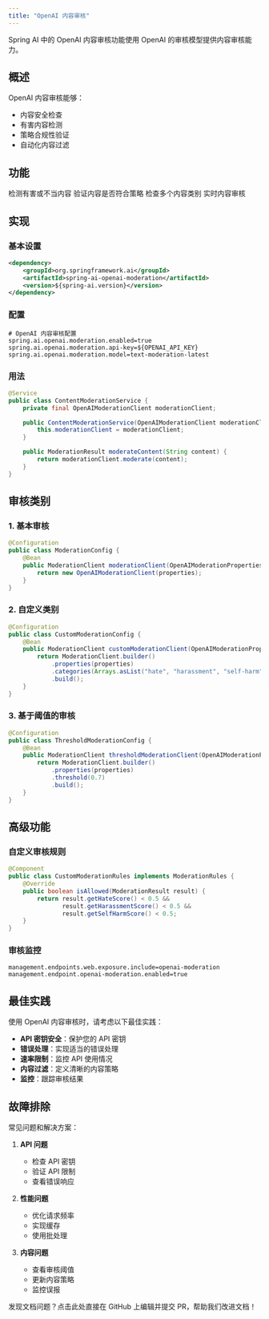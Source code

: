 ```yaml
---
title: "OpenAI 内容审核"
---
```


Spring AI 中的 OpenAI 内容审核功能使用 OpenAI 的审核模型提供内容审核能力。

## 概述

OpenAI 内容审核能够：
- 内容安全检查
- 有害内容检测
- 策略合规性验证
- 自动化内容过滤

## 功能

<CardGroup cols={2}>
  <Card title="内容安全" icon="shield">
    检测有害或不当内容
  </Card>
  <Card title="策略合规" icon="check">
    验证内容是否符合策略
  </Card>
  <Card title="多类别" icon="list">
    检查多个内容类别
  </Card>
  <Card title="实时" icon="clock">
    实时内容审核
  </Card>
</CardGroup>

## 实现

### 基本设置

```xml
<dependency>
    <groupId>org.springframework.ai</groupId>
    <artifactId>spring-ai-openai-moderation</artifactId>
    <version>${spring-ai.version}</version>
</dependency>
```

### 配置

```properties
# OpenAI 内容审核配置
spring.ai.openai.moderation.enabled=true
spring.ai.openai.moderation.api-key=${OPENAI_API_KEY}
spring.ai.openai.moderation.model=text-moderation-latest
```

### 用法

```java
@Service
public class ContentModerationService {
    private final OpenAIModerationClient moderationClient;

    public ContentModerationService(OpenAIModerationClient moderationClient) {
        this.moderationClient = moderationClient;
    }

    public ModerationResult moderateContent(String content) {
        return moderationClient.moderate(content);
    }
}
```

## 审核类别

### 1. 基本审核

```java
@Configuration
public class ModerationConfig {
    @Bean
    public ModerationClient moderationClient(OpenAIModerationProperties properties) {
        return new OpenAIModerationClient(properties);
    }
}
```

### 2. 自定义类别

```java
@Configuration
public class CustomModerationConfig {
    @Bean
    public ModerationClient customModerationClient(OpenAIModerationProperties properties) {
        return ModerationClient.builder()
            .properties(properties)
            .categories(Arrays.asList("hate", "harassment", "self-harm"))
            .build();
    }
}
```

### 3. 基于阈值的审核

```java
@Configuration
public class ThresholdModerationConfig {
    @Bean
    public ModerationClient thresholdModerationClient(OpenAIModerationProperties properties) {
        return ModerationClient.builder()
            .properties(properties)
            .threshold(0.7)
            .build();
    }
}
```

## 高级功能

### 自定义审核规则

```java
@Component
public class CustomModerationRules implements ModerationRules {
    @Override
    public boolean isAllowed(ModerationResult result) {
        return result.getHateScore() < 0.5 &&
               result.getHarassmentScore() < 0.5 &&
               result.getSelfHarmScore() < 0.5;
    }
}
```

### 审核监控

```properties
management.endpoints.web.exposure.include=openai-moderation
management.endpoint.openai-moderation.enabled=true
```

## 最佳实践

<Note>
使用 OpenAI 内容审核时，请考虑以下最佳实践：
</Note>

- **API 密钥安全**：保护您的 API 密钥
- **错误处理**：实现适当的错误处理
- **速率限制**：监控 API 使用情况
- **内容过滤**：定义清晰的内容策略
- **监控**：跟踪审核结果

## 故障排除

常见问题和解决方案：

1. **API 问题**
   - 检查 API 密钥
   - 验证 API 限制
   - 查看错误响应

2. **性能问题**
   - 优化请求频率
   - 实现缓存
   - 使用批处理

3. **内容问题**
   - 查看审核阈值
   - 更新内容策略
   - 监控误报 

<Card title="文档有误？请协助编辑" icon="pencil" href="https://github.com/javaai-pig4cloud-com/javaai-docs/edit/main/spring-ai/api/moderation/openai-moderation.mdx">
  发现文档问题？点击此处直接在 GitHub 上编辑并提交 PR，帮助我们改进文档！
</Card>
